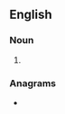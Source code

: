 ==English==

===Noun===
{{head|en|noun plural form}}

# {{plural of|carpel|lang=en}}

===Anagrams===
* {{anagrams|en|clasper|craples|parcels|placers|reclasp|scalper}}